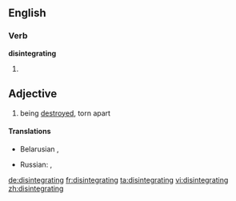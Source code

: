 ==English==

===Verb===
'''disintegrating'''

# {{present participle of|[[disintegrate]]}}

==Adjective==
{{en-adj}}

# being [[destroy]]ed, torn apart

====Translations====
{{trans-top|being destroyed}}
* Belarusian {{t+|be|той, які разбураецца}}, {{t+|be|той, які распадаецца}}
{{trans-mid}}
* Russian: {{t|ru|разрушающийся}}, {{t|ru|распадающийся}}
{{trans-bottom}}

[[de:disintegrating]]
[[fr:disintegrating]]
[[ta:disintegrating]]
[[vi:disintegrating]]
[[zh:disintegrating]]
